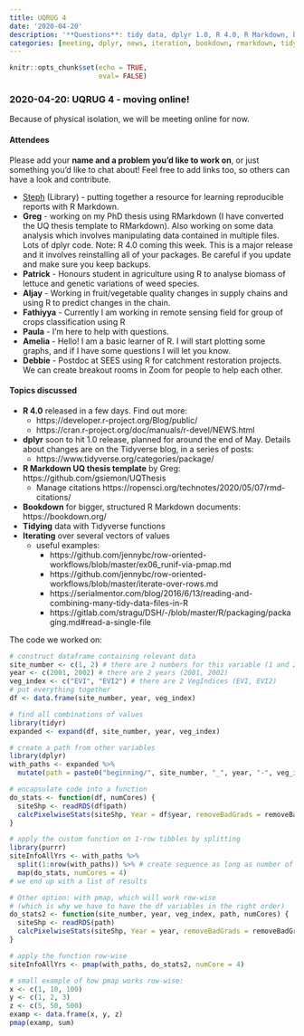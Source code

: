 ```yaml
---
title: UQRUG 4
date: '2020-04-20'
description: '**Questions**: tidy data, dplyr 1.0, R 4.0, R Markdown, bookdown, supply chains, catchment restoration'
categories: [meeting, dplyr, news, iteration, bookdown, rmarkdown, tidyverse]
---
```


```r
knitr::opts_chunk$set(echo = TRUE,
                      eval= FALSE)
```

### 2020-04-20: UQRUG 4 - moving online!

Because of physical isolation, we will be meeting online for now.

#### Attendees

Please add your **name and a problem you'd like to work on**, or just something you'd like to chat about! Feel free to add links too, so others can have a look and contribute.

-   [Steph](https://mastodon.indie.host/@stragu/) (Library) - putting together a resource for learning reproducible reports with R Markdown.
-   **Greg** - working on my PhD thesis using RMarkdown (I have converted the UQ thesis template to RMarkdown). Also working on some data analysis which involves manipulating data contained in multiple files. Lots of dplyr code. Note: R 4.0 coming this week. This is a major release and it involves reinstalling all of your packages. Be careful if you update and make sure you keep backups.
-   **Patrick** - Honours student in agriculture using R to analyse biomass of lettuce and genetic variations of weed species.
-   **Aljay** - Working in fruit/vegetable quality changes in supply chains and using R to predict changes in the chain.
-   **Fathiyya** - Currently I am working in remote sensing field for group of crops classification using R
-   **Paula** - I'm here to help with questions.
-   **Amelia** - Hello! I am a basic learner of R. I will start plotting some graphs, and if I have some questions I will let you know.
-   **Debbie** - Postdoc at SEES using R for catchment restoration projects. We can create breakout rooms in Zoom for people to help each other.

#### Topics discussed

-   **R 4.0** released in a few days. Find out more:
    -   https://developer.r-project.org/Blog/public/
    -   https://cran.r-project.org/doc/manuals/r-devel/NEWS.html
-   **dplyr** soon to hit 1.0 release, planned for around the end of May. Details about changes are on the Tidyverse blog, in a series of posts:
    -   https://www.tidyverse.org/categories/package/
-   **R Markdown UQ thesis template** by Greg: https://github.com/gsiemon/UQThesis
    -   Manage citations https://ropensci.org/technotes/2020/05/07/rmd-citations/
-   **Bookdown** for bigger, structured R Markdown documents: https://bookdown.org/
-   **Tidying** data with Tidyverse functions
-   **Iterating** over several vectors of values
    -   useful examples:
        -   https://github.com/jennybc/row-oriented-workflows/blob/master/ex06_runif-via-pmap.md
        -   https://github.com/jennybc/row-oriented-workflows/blob/master/iterate-over-rows.md
        -   https://serialmentor.com/blog/2016/6/13/reading-and-combining-many-tidy-data-files-in-R
        -   https://gitlab.com/stragu/DSH/-/blob/master/R/packaging/packaging.md#read-a-single-file

The code we worked on:

```r
# construct dataframe containing relevant data
site_number <- c(1, 2) # there are 2 numbers for this variable (1 and 2)
year <- c(2001, 2002) # there are 2 years (2001, 2002) 
veg_index <- c("EVI", "EVI2") # there are 2 VegIndices (EVI, EVI2)
# put everything together
df <- data.frame(site_number, year, veg_index)

# find all combinations of values
library(tidyr)
expanded <- expand(df, site_number, year, veg_index)

# create a path from other variables
library(dplyr)
with_paths <- expanded %>% 
  mutate(path = paste0("beginning/", site_number, "_", year, "-", veg_index))

# encapsulate code into a function
do_stats <- function(df, numCores) {
  siteShp <- readRDS(df$path)
  calcPixelwiseStats(siteShp, Year = df$year, removeBadGrads = removeBadGrads, optionsYldIdx = setOptionsYldIdx(minevitrees = 999, ndaysbeforemax4yldidx = 60, ndaysaftermax4yldidx = 60, VegIndex = df$veg_index), numCores = numCores, getFromBricks = FALSE)
}

# apply the custom function on 1-row tibbles by splitting
library(purrr)
siteInfoAllYrs <- with_paths %>% 
  split(1:nrow(with_paths)) %>% # create sequence as long as number of rows
  map(do_stats, numCores = 4)
# we end up with a list of results

# Other option: with pmap, which will work row-wise
# (which is why we have to have the df variables in the right order)
do_stats2 <- function(site_number, year, veg_index, path, numCores) {
  siteShp <- readRDS(path)
  calcPixelwiseStats(siteShp, Year = year, removeBadGrads = removeBadGrads, optionsYldIdx = setOptionsYldIdx(minevitrees = 999, ndaysbeforemax4yldidx = 60, ndaysaftermax4yldidx = 60, VegIndex = veg_index), numCores = numCores, getFromBricks = FALSE)
}

# apply the function row-wise
siteInfoAllYrs <- pmap(with_paths, do_stats2, numCore = 4)

# small example of how pmap works row-wise:
x <- c(1, 10, 100)
y <- c(1, 2, 3)
z <- c(5, 50, 500)
examp <- data.frame(x, y, z)
pmap(examp, sum)
```
